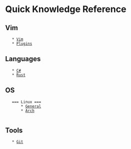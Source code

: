 = Quick Knowledge Reference =

== Vim ==
    * [[Vim/Vim|Vim]]
    * [[Vim/Plugins|Plugins]]

== Languages ==
    * [[Languages/C-Sharp|C#]]
    * [[Languages/Rust|Rust]]

== OS ==
    === Linux ===
        * [[OS/Linux/Linux|General]]
        * [[OS/Linux/Arch|Arch]]
    
== Tools ==
    * [[Tools/Git|Git]]
